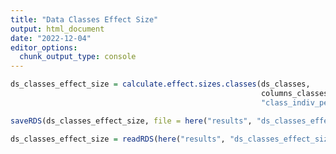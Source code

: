 ```yaml
---
title: "Data Classes Effect Size"
output: html_document
date: "2022-12-04"
editor_options: 
  chunk_output_type: console
---
```


```r
ds_classes_effect_size = calculate.effect.sizes.classes(ds_classes,
                                                        columns_classes,
                                                        "class_indiv_per_µl")

saveRDS(ds_classes_effect_size, file = here("results", "ds_classes_effect_size.RData"))
```

```r
ds_classes_effect_size = readRDS(here("results", "ds_classes_effect_size.RData"))
```
